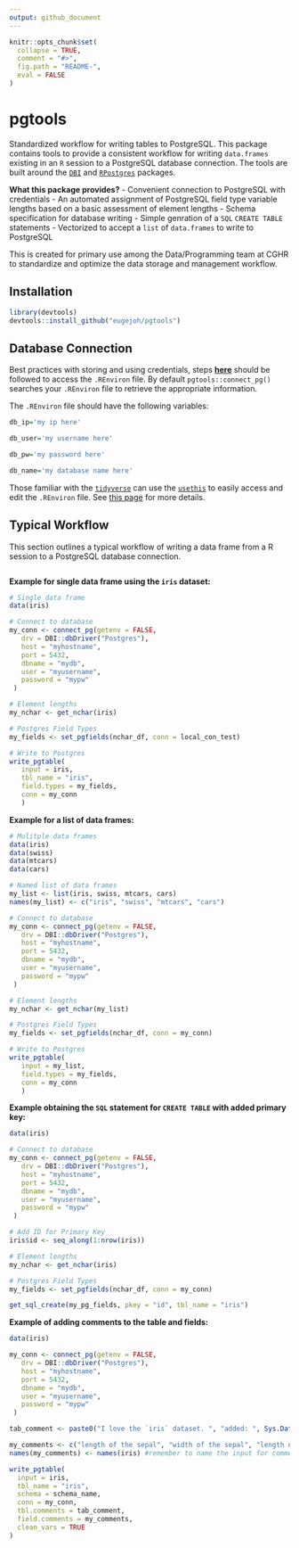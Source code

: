 ```yaml
---
output: github_document
---
```


<!-- README.md is generated from README.Rmd. Use Knit button as output: github_document -->

```r
knitr::opts_chunk$set(
  collapse = TRUE,
  comment = "#>",
  fig.path = "README-",
  eval = FALSE
)
```

# pgtools
Standardized workflow for writing tables to PostgreSQL. This package contains tools to provide a consistent workflow for
writing `data.frames` existing in an `R` session to a PostgreSQL database connection. The tools are built around the [`DBI`](https://github.com/r-dbi)
and [`RPostgres`](https://github.com/r-dbi/RPostgres) packages.

**What this package provides?**
 - Convenient connection to PostgreSQL with credentials
 - An automated assignment of PostgreSQL field type variable lengths based on a basic assessment of element lengths
 - Schema specification for database writing
 - Simple genration of a `SQL` `CREATE TABLE` statements
 - Vectorized to accept a `list` of `data.frames` to write to PostgreSQL

This is created for primary use among the Data/Programming team at CGHR to standardize and optimize the data storage and management workflow.

## Installation
```r
library(devtools)
devtools::install_github("eugejoh/pgtools")
```

## Database Connection
Best practices with storing and using credentials, steps [**here**](https://db.rstudio.com/best-practices/managing-credentials/#use-environment-variables) should be followed to access the `.REnviron` file. By default `pgtools::connect_pg()` searches your `.REnviron` file to retrieve the appropriate information.  

The `.REnviron` file should have the following variables:  
```r
db_ip='my ip here'

db_user='my username here'

db_pw='my password here'

db_name='my database name here'
```

Those familiar with the [`tidyverse`](https://www.tidyverse.org/) can use the [`usethis`](https://github.com/r-lib/usethis) to easily access and edit the `.REnviron` file. See [this page](https://usethis.r-lib.org/reference/edit.html) for more details.  

## Typical Workflow
This section outlines a typical workflow of writing a data frame from a R session to a PostgreSQL database connection.
<!-- put diagrammeR flowchart here -->
```r

```


<b>Example for single data frame using the `iris` dataset:</b>
```r
# Single data frame
data(iris)

# Connect to database
my_conn <- connect_pg(getenv = FALSE,
   drv = DBI::dbDriver("Postgres"),
   host = "myhostname",
   port = 5432,
   dbname = "mydb",
   user = "myusername",
   password = "mypw"
 )

# Element lengths
my_nchar <- get_nchar(iris)

# Postgres Field Types
my_fields <- set_pgfields(nchar_df, conn = local_con_test)

# Write to Postgres
write_pgtable(
   input = iris,
   tbl_name = "iris",
   field.types = my_fields,
   conn = my_conn
   )

```

<b>Example for a list of data frames:</b>
```r
# Mulitple data frames
data(iris)
data(swiss)
data(mtcars)
data(cars)

# Named list of data frames
my_list <- list(iris, swiss, mtcars, cars)
names(my_list) <- c("iris", "swiss", "mtcars", "cars")

# Connect to database
my_conn <- connect_pg(getenv = FALSE,
   drv = DBI::dbDriver("Postgres"),
   host = "myhostname",
   port = 5432,
   dbname = "mydb",
   user = "myusername",
   password = "mypw"
 )

# Element lengths
my_nchar <- get_nchar(my_list)

# Postgres Field Types
my_fields <- set_pgfields(nchar_df, conn = my_conn)

# Write to Postgres
write_pgtable(
   input = my_list,
   field.types = my_fields,
   conn = my_conn
   )

```

<b>Example obtaining the `SQL` statement for `CREATE TABLE` with added primary key:  </b>
```r
data(iris)

# Connect to database
my_conn <- connect_pg(getenv = FALSE,
   drv = DBI::dbDriver("Postgres"),
   host = "myhostname",
   port = 5432,
   dbname = "mydb",
   user = "myusername",
   password = "mypw"
 )

# Add ID for Primary Key
iris$id <- seq_along(1:nrow(iris))

# Element lengths
my_nchar <- get_nchar(iris)

# Postgres Field Types
my_fields <- set_pgfields(nchar_df, conn = my_conn)

get_sql_create(my_pg_fields, pkey = "id", tbl_name = "iris")
```

<b>Example of adding comments to the table and fields:  </b>
```r
data(iris)

my_conn <- connect_pg(getenv = FALSE,
   drv = DBI::dbDriver("Postgres"),
   host = "myhostname",
   port = 5432,
   dbname = "mydb",
   user = "myusername",
   password = "mypw"
 )

tab_comment <- paste0("I love the `iris` dataset. ", "added: ", Sys.Date())

my_comments <- c("length of the sepal", "width of the sepal", "length of the petal", "width of the petal", "the type of flower species")
names(my_comments) <- names(iris) #remember to name the input for comments!

write_pgtable(
  input = iris,
  tbl_name = "iris",
  schema = schema_name,
  conn = my_conn,
  tbl.comments = tab_comment,
  field.comments = my_comments,
  clean_vars = TRUE
)

```


